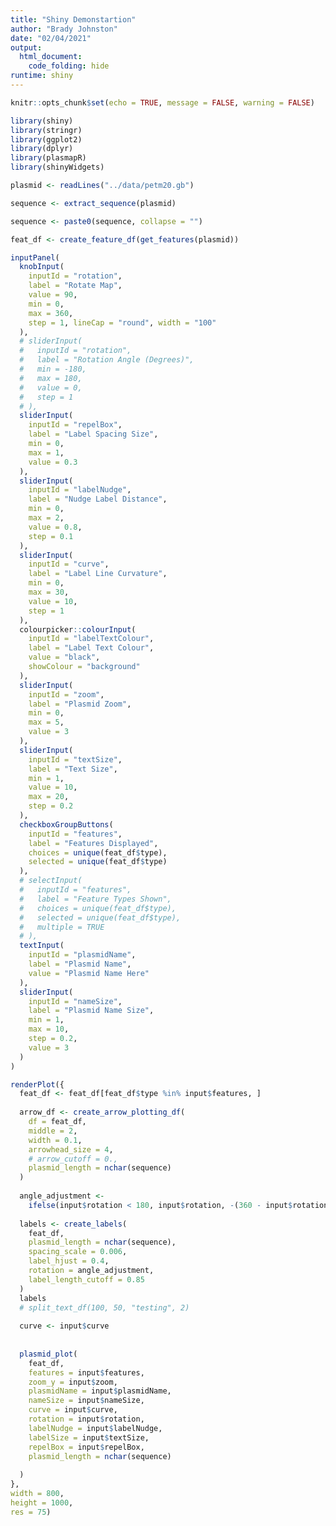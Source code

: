 ```yaml
---
title: "Shiny Demonstartion"
author: "Brady Johnston"
date: "02/04/2021"
output: 
  html_document:
    code_folding: hide
runtime: shiny
---
```


```r
knitr::opts_chunk$set(echo = TRUE, message = FALSE, warning = FALSE)
```


```r
library(shiny)
library(stringr)
library(ggplot2)
library(dplyr)
library(plasmapR)
library(shinyWidgets)

plasmid <- readLines("../data/petm20.gb")

sequence <- extract_sequence(plasmid)

sequence <- paste0(sequence, collapse = "")

feat_df <- create_feature_df(get_features(plasmid))
```


```r
inputPanel(
  knobInput(
    inputId = "rotation", 
    label = "Rotate Map", 
    value = 90, 
    min = 0, 
    max = 360, 
    step = 1, lineCap = "round", width = "100" 
  ),
  # sliderInput(
  #   inputId = "rotation", 
  #   label = "Rotation Angle (Degrees)", 
  #   min = -180, 
  #   max = 180, 
  #   value = 0, 
  #   step = 1
  # ), 
  sliderInput(
    inputId = "repelBox", 
    label = "Label Spacing Size", 
    min = 0, 
    max = 1, 
    value = 0.3
  ), 
  sliderInput(
    inputId = "labelNudge", 
    label = "Nudge Label Distance", 
    min = 0, 
    max = 2, 
    value = 0.8, 
    step = 0.1
  ), 
  sliderInput(
    inputId = "curve", 
    label = "Label Line Curvature", 
    min = 0, 
    max = 30, 
    value = 10, 
    step = 1
  ), 
  colourpicker::colourInput(
    inputId = "labelTextColour", 
    label = "Label Text Colour", 
    value = "black", 
    showColour = "background"
  ), 
  sliderInput(
    inputId = "zoom", 
    label = "Plasmid Zoom", 
    min = 0, 
    max = 5, 
    value = 3
  ), 
  sliderInput(
    inputId = "textSize", 
    label = "Text Size", 
    min = 1, 
    value = 10,
    max = 20, 
    step = 0.2
  ), 
  checkboxGroupButtons(
    inputId = "features", 
    label = "Features Displayed", 
    choices = unique(feat_df$type), 
    selected = unique(feat_df$type)
  ),
  # selectInput(
  #   inputId = "features", 
  #   label = "Feature Types Shown", 
  #   choices = unique(feat_df$type), 
  #   selected = unique(feat_df$type), 
  #   multiple = TRUE
  # ), 
  textInput(
    inputId = "plasmidName", 
    label = "Plasmid Name", 
    value = "Plasmid Name Here"
  ), 
  sliderInput(
    inputId = "nameSize", 
    label = "Plasmid Name Size", 
    min = 1, 
    max = 10, 
    step = 0.2, 
    value = 3
  )
)
```


```r

renderPlot({
  feat_df <- feat_df[feat_df$type %in% input$features, ]
  
  arrow_df <- create_arrow_plotting_df(
    df = feat_df,
    middle = 2,
    width = 0.1,
    arrowhead_size = 4,
    # arrow_cutoff = 0.,
    plasmid_length = nchar(sequence)
  )
  
  angle_adjustment <-
    ifelse(input$rotation < 180, input$rotation, -(360 - input$rotation))
  
  labels <- create_labels(
    feat_df,
    plasmid_length = nchar(sequence),
    spacing_scale = 0.006,
    label_hjust = 0.4,
    rotation = angle_adjustment,
    label_length_cutoff = 0.85
  )
  labels
  # split_text_df(100, 50, "testing", 2)
  
  curve <- input$curve
  
  
  plasmid_plot(
    feat_df,
    features = input$features,
    zoom_y = input$zoom,
    plasmidName = input$plasmidName,
    nameSize = input$nameSize,
    curve = input$curve,
    rotation = input$rotation,
    labelNudge = input$labelNudge,
    labelSize = input$textSize,
    repelBox = input$repelBox,
    plasmid_length = nchar(sequence)
    
  )
},
width = 800,
height = 1000,
res = 75)
```


